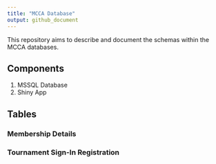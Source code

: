 ```yaml
---
title: "MCCA Database"
output: github_document
---
```


This repository aims to describe and document the schemas within the MCCA databases.

## Components

1. MSSQL Database
2. Shiny App

## Tables

### Membership Details

### Tournament Sign-In Registration


